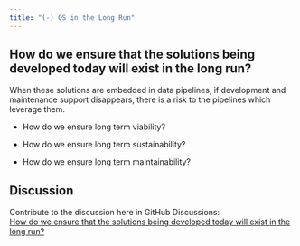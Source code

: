 ```yaml
---
title: "(-) OS in the Long Run"
---
```


## How do we ensure that the solutions being developed today will exist in the long run?

When these solutions are embedded in data pipelines, if development and maintenance support disappears, there is a risk to the pipelines which leverage them.

-   How do we ensure long term viability?

-   How do we ensure long term sustainability?

-   How do we ensure long term maintainability?

## Discussion

Contribute to the discussion here in GitHub Discussions:\
[How do we ensure that the solutions being developed today will exist in the long run?](https://github.com/phuse-org/OSTCDA/discussions/12){target="_blank"}
